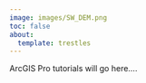 ```yaml
---
image: images/SW_DEM.png
toc: false
about:
  template: trestles
---
```


ArcGIS Pro tutorials will go here....